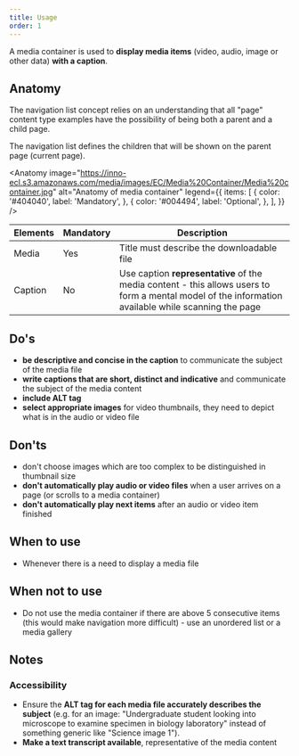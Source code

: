 ```yaml
---
title: Usage
order: 1
---
```



<Paragraph size="lead">
  A media container is used to <strong>display media items</strong> (video,
  audio, image or other data) <strong>with a caption</strong>.
</Paragraph>

## Anatomy

The navigation list concept relies on an understanding that all "page" content type examples have the possibility of being both a parent and a child page.

The navigation list defines the children that will be shown on the parent page (current page).

<Anatomy
  image="https://inno-ecl.s3.amazonaws.com/media/images/EC/Media%20Container/Media%20container.jpg"
  alt="Anatomy of media container"
  legend={{
    items: [
      {
        color: '#404040',
        label: 'Mandatory',
      },
      {
        color: '#004494',
        label: 'Optional',
      },
    ],
  }}
/>

| Elements | Mandatory | Description                                                                                                                                         |
| -------- | --------- | --------------------------------------------------------------------------------------------------------------------------------------------------- |
| Media    | Yes       | Title must describe the downloadable file                                                                                                           |
| Caption  | No        | Use caption **representative** of the media content - this allows users to form a mental model of the information available while scanning the page |

## Do's

- **be descriptive and concise in the caption** to communicate the subject of the media file
- **write captions that are short, distinct and indicative** and communicate the subject of the media content
- **include ALT tag**
- **select appropriate images** for video thumbnails, they need to depict what is in the audio or video file

## Don'ts

- don't choose images which are too complex to be distinguished in thumbnail size
- **don't automatically play audio or video files** when a user arrives on a page (or scrolls to a media container)
- **don't automatically play next items** after an audio or video item finished

## When to use

- Whenever there is a need to display a media file

## When not to use

- Do not use the media container if there are above 5 consecutive items (this would make navigation more difficult) - use an <Link to="/eu/components/list/usage/">unordered list</Link> or a <Link to="/eu/components/media/gallery/usage/">media gallery</Link>

## Notes

### Accessibility

- Ensure the **ALT tag for each media file accurately describes the subject** (e.g. for an image: "Undergraduate student looking into microscope to examine specimen in biology laboratory" instead of something generic like "Science image 1").
- **Make a text transcript available**, representative of the media content
